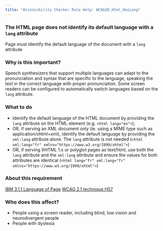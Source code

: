 ```yaml
---
title: "Accessibility Checker Rule Help: WCAG20_Html_HasLang"
---
```


<div className="toolHelp">
<Row>
<Column colLg={16} colMd={8} colSm={4} className="toolHead">

### The HTML page does not identify its default language with a `lang` attribute

<div id="locLevel"></div>

Page must identify the default language of the document with a `lang` attribute

</Column>
</Row>
<Row>
<Column colLg={11} colMd={5} colSm={4} className="toolMain">

### Why is this important?

Speech synthesizers that support multiple languages can adapt to the pronunciation and syntax that are specific to the language, speaking the text in the correct language with proper pronunciation. Some screen readers can be configured to automatically switch languages based on the `lang` attribute.

<div id="locSnippet"></div>

### What to do

* Identify the default language of the HTML document by providing the `lang` attribute on the HTML element (e.g. `<html lang="en">`);
* OR, if serving an XML document only (ie. using a MIME type such as application/xhtml+xml), identify the default language by providing the `xml:lang` attribute alone. The `lang` attribute is not needed (`<html xml:lang="fr" xmlns="https://www.w3.org/1999/xhtml">`)
* OR, if serving XHTML 1.x or polyglot pages as text/html, use both the `lang` attribute and the `xml:lang` attribute and ensure the values for both attributes are identical (`<html lang="fr" xml:lang="fr" xmlns="https://www.w3.org/1999/xhtml">`)

</Column>
<Column colLg={5} colMd={3} colSm={4} className="toolLeft">

### About this requirement

[IBM 3.1.1 Language of Page](https://www.ibm.com/able/requirements/requirements/#3_1_1)
[WCAG 2.1 technique H57](https://www.w3.org/WAI/WCAG21/Techniques/html/H57)

### Who does this affect?

* People using a screen reader, including blind, low vision and neurodivergent people
* People with dyslexia

</Column>
</Row>
</div>

